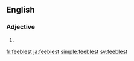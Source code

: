 ==English==

===Adjective===
{{head|en|adjective superlative form}}

# {{en-superlative of|feeble}}

[[fr:feeblest]]
[[ja:feeblest]]
[[simple:feeblest]]
[[sv:feeblest]]